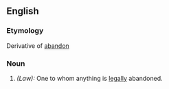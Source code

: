 ==English==

===Etymology===
Derivative of [[abandon]]

===Noun===
{{en-noun-reg}}

# ''(Law):'' One to whom anything is [[legally]] abandoned.